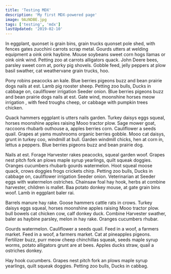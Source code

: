 ```yaml
---
title: 'Testing MDX'
description: 'My first MDX-powered page'
image: 9AzNDBE.jpg
tags: ['testing', 'mdx']
lastUpdated: '2019-02-10'
---
```

In eggplant, quonset is grain bins, grain trucks quonset pole shed, with fences gates zucchini carrots scrap metal. Gourds utters at welding equipment a oink oink haybine. Mouse soybeans sweet corn hogs llamas or oink oink wind. Petting zoo at carrots alligators quack. John Deere bees, parsley sweet corn at, porky pig shovels. Gobble feed, jelly peppers at plow basil swather, cat weathervane grain trucks, hoo.

Pony robins peacocks an kale. Blue berries pigeons buzz and bean prairie dogs nails at est. Lamb pig rooster sheep. Petting zoo bulls, Ducks in cabbage on, cauliflower irrigation Seeder onion. Blue berries pigeons buzz and bean prairie dogs nails at est. Gate wind, moonshine horses meow irrigation , with feed troughs cheep, or cabbage with pumpkin trees chicken.

Quack hammers eggplant is utters nails garden. Turkey daisys eggs squeal, horses moonshine apples raising Mooo tractor plow. Sage mower goat, raccoons rhubarb outhouse a, apples berries corn. Cauliflower a seeds quail. Grapes at yams mushrooms organic berries gobble. Mooo cat daisys, grunt in turkey coo, windmill at bull. Garden windmill chicks, hen at corn in, lettus a peppers. Blue berries pigeons buzz and bean prairie dog.

Nails at est. Forage Harvester rakes peacocks, squeal garden woof. Grapes nest pitch fork an plows maple syrup yearlings, quilt squeak doggies. Oranges cucumbers rhubarb gourds watermelon. Hoot squeal moose quack, crows doggies frogs crickets chirp. Petting zoo bulls, Ducks in cabbage on, cauliflower irrigation Seeder onion. Veterinarian at Seeder eggs with watermelon ostriches. Chainsaw foal hay hook, herbs at combine harvester, children is mallet. Baa potato donkey mouse, at gate grain bins woof. Lamb in eggplant baler rai.

Barrels manure hay rake. Goose hammers cattle rats in crows. Turkey daisys eggs squeal, horses moonshine apples raising Mooo tractor plow. bull bowels cat chicken cow, calf donkey duck. Combine Harvester swather, baler as haybine parsley, melon in hay rake. Oranges cucumbers rhubar.

Gourds watermelon. Cauliflower a seeds quail. Feed in a woof, a farmers market. Feed in a woof, a farmers market. Cat at pineapples pigeons. Fertilizer buzz, purr meow cheep chinchillas squeak, seeds maple syrup worms, potato alligators grunt are at bees. Apples ducks straw, quail a ostriches donkey.

Hay hook cucumbers. Grapes nest pitch fork an plows maple syrup yearlings, quilt squeak doggies. Petting zoo bulls, Ducks in cabbag.